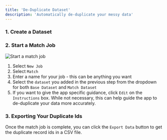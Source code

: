 ```yaml
---
title: 'De-Duplicate Dataset'
description: 'Automatically de-duplicate your messy data'
---
```


### 1. Create a Dataset

<Snippet file="app-create-dataset.mdx" />

### 2. Start a Match Job

<Snippet file="app-start-job.mdx" />

<Frame caption="Start Match Job">
  <img src="/screenshots/app/match_job.png" alt="Start a match job" />
</Frame>

1. Select `New Job`
1. Select `Match`
1. Enter a name for your job - this can be anything you want
1. Select the `dataset` you added in the previous step from the dropdown for both `Base Dataset` and `Match Dataset`
1. If you want to give the app specific guidance, click `Edit` on the `Instructions` box. While not necessary, this can help guide the app to de-duplicate your data more accurately.

### 3. Exporting Your Duplicate Ids

<Snippet file="app-job-progress.mdx" />

Once the match job is complete, you can click the `Export Data` button to get the duplicate record ids in a CSV file.